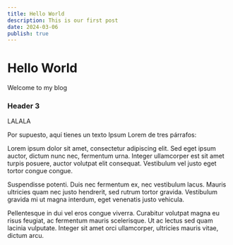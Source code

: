 ```yaml
---
title: Hello World
description: This is our first post
date: 2024-03-06
publish: true
---
```


# Hello World

Welcome to my blog

### Header 3 
LALALA

Por supuesto, aquí tienes un texto Ipsum Lorem de tres párrafos:

Lorem ipsum dolor sit amet, consectetur adipiscing elit. Sed eget ipsum auctor, dictum nunc nec, fermentum urna. Integer ullamcorper est sit amet turpis posuere, auctor volutpat elit consequat. Vestibulum vel justo eget tortor congue congue.

Suspendisse potenti. Duis nec fermentum ex, nec vestibulum lacus. Mauris ultricies quam nec justo hendrerit, sed rutrum tortor gravida. Vestibulum gravida mi ut magna interdum, eget venenatis justo vehicula.

Pellentesque in dui vel eros congue viverra. Curabitur volutpat magna eu risus feugiat, ac fermentum mauris scelerisque. Ut ac lectus sed quam lacinia vulputate. Integer sit amet orci ullamcorper, ultricies mauris vitae, dictum arcu.